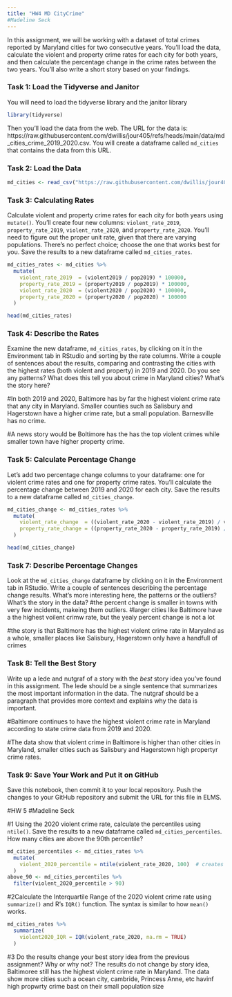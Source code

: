```yaml
---
title: "HW4 MD CityCrime"
#Madeline Seck 
---
```


In this assignment, we will be working with a dataset of total crimes reported by Maryland cities for two consecutive years. You'll load the data, calculate the violent and property crime rates for each city for both years, and then calculate the percentage change in the crime rates between the two years. You'll also write a short story based on your findings.

### Task 1: Load the Tidyverse and Janitor

You will need to load the tidyverse library and the janitor library

```r
library(tidyverse) 
```

Then you'll load the data from the web. The URL for the data is: https://raw.githubusercontent.com/dwillis/jour405/refs/heads/main/data/md_cities_crime_2019_2020.csv. You will create a dataframe called `md_cities` that contains the data from this URL.

### Task 2: Load the Data

```r
md_cities <- read_csv("https://raw.githubusercontent.com/dwillis/jour405/refs/heads/main/data/md_cities_crime_2019_2020.csv")
```
### Task 3: Calculating Rates

Calculate violent and property crime rates for each city for both years using `mutate()`. You'll create four new columns: `violent_rate_2019`, `property_rate_2019`, `violent_rate_2020`, and `property_rate_2020`. You'll need to figure out the proper unit rate, given that there are varying populations. There's no perfect choice; choose the one that works best for you. Save the results to a new dataframe called `md_cities_rates`.

```r


md_cities_rates <- md_cities %>%
  mutate(
    violent_rate_2019  = (violent2019 / pop2019) * 100000,
    property_rate_2019 = (property2019 / pop2019) * 100000,
    violent_rate_2020  = (violent2020 / pop2020) * 100000,
    property_rate_2020 = (property2020 / pop2020) * 100000
  )

head(md_cities_rates)
```

### Task 4: Describe the Rates

Examine the new dataframe, `md_cities_rates`, by clicking on it in the Environment tab in RStudio and sorting by the rate columns. Write a couple of sentences about the results, comparing and contrasting the cities with the highest rates (both violent and property) in 2019 and 2020. Do you see any patterns? What does this tell you about crime in Maryland cities? What's the story here?

#In both 2019 and 2020, Baltimore has by far the highest violent crime rate that any city in Maryland. Smaller counties such as Salisbury and Hagerstown have a higher crime rate, but a small population. Barnesville has no crime.

#A news story would be Boltimore has the has the top violent crimes while smaller town have higher property crime.

### Task 5: Calculate Percentage Change

Let's add two percentage change columns to your dataframe: one for violent crime rates and one for property crime rates. You'll calculate the percentage change between 2019 and 2020 for each city. Save the results to a new dataframe called `md_cities_change`.

```r
md_cities_change <- md_cities_rates %>%
  mutate(
    violent_rate_change  = ((violent_rate_2020 - violent_rate_2019) / violent_rate_2019) * 100,
    property_rate_change = ((property_rate_2020 - property_rate_2019) / property_rate_2019) * 100
  )

head(md_cities_change)


```

### Task 7: Describe Percentage Changes

Look at the `md_cities_change` dataframe by clicking on it in the Environment tab in RStudio. Write a couple of sentences describing the percentage change results. What's more interesting here, the patterns or the outliers? What's the story in the data?
#the percent change is smaller in towns with very few incidents, makeing them outliers. 
#larger cities like Baltimore have a the highest voilent crimw rate, but the yealy percent change is not a lot 

#the story is that Baltimore has the highest violent crime rate in Maryalnd as a whole, smaller places like Salisbury, Hagerstown only have a handfull of crimes 

### Task 8: Tell the Best Story

Write up a lede and nutgraf of a story with the _best_ story idea you've found in this assignment. The lede should be a single sentence that summarizes the most important information in the data. The nutgraf should be a paragraph that provides more context and explains why the data is important.

#Baltimore continues to have the highest violent crime rate in Maryland  according to state crime data from 2019 and 2020.

#The data show that violent crime in Baltimore is higher than other cities in Maryland, smaller cities such as Salisbury and Hagerstown high propertyr crime rates.

### Task 9: Save Your Work and Put it on GitHub

Save this notebook, then commit it to your local repository. Push the changes to your GitHub repository and submit the URL for this file in ELMS.



#HW 5 
#Madeline Seck

#1 Using the 2020 violent crime rate, calculate the percentiles using `ntile()`. Save the results to a new dataframe called `md_cities_percentiles`. How many cities are above the 90th percentile?


```r
md_cities_percentiles <- md_cities_rates %>%
  mutate(
    violent_2020_percentile = ntile(violent_rate_2020, 100)  # creates percentiles
  )
above_90 <- md_cities_percentiles %>%
  filter(violent_2020_percentile > 90)

```

#2Calculate the Interquartile Range of the 2020 violent crime rate using `summarize()` and R's `IQR()` function. The syntax is similar to how `mean()` works.
```r
md_cities_rates %>%
  summarize(
    violent2020_IQR = IQR(violent_rate_2020, na.rm = TRUE)
  )
```

#3 Do the results change your best story idea from the previous assignment? Why or why not?
The results do not change by story idea, Baltimoree still has the highest violent crime rate in Maryland. The data show more cities such a ocean city, cambride, Princess Anne, etc havinf high propwrty crime bast on their small population size


